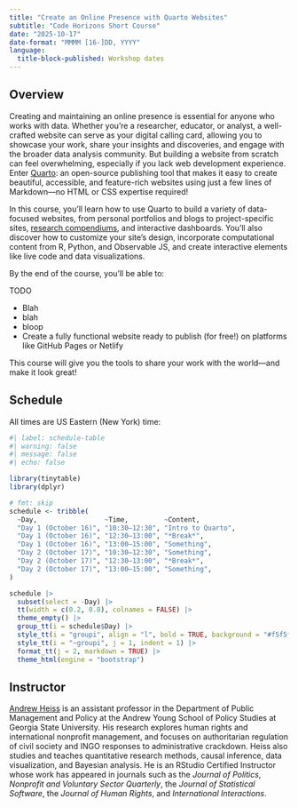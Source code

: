```yaml
---
title: "Create an Online Presence with Quarto Websites"
subtitle: "Code Horizons Short Course"
date: "2025-10-17"
date-format: "MMMM [16-]DD, YYYY"
language:
  title-block-published: Workshop dates
---
```


## Overview

Creating and maintaining an online presence is essential for anyone who works with data. Whether you're a researcher, educator, or analyst, a well-crafted website can serve as your digital calling card, allowing you to showcase your work, share your insights and discoveries, and engage with the broader data analysis community. But building a website from scratch can feel overwhelming, especially if you lack web development experience. Enter [Quarto](https://quarto.org/): an open-source publishing tool that makes it easy to create beautiful, accessible, and feature-rich websites using just a few lines of Markdown—no HTML or CSS expertise required!

In this course, you'll learn how to use Quarto to build a variety of data-focused websites, from personal portfolios and blogs to project-specific sites, [research compendiums](https://research-compendium.science/), and interactive dashboards. You’ll also discover how to customize your site’s design, incorporate computational content from R, Python, and Observable JS, and create interactive elements like live code and data visualizations. 

By the end of the course, you’ll be able to:

TODO

- Blah
- blah
- bloop
- Create a fully functional website ready to publish (for free!) on platforms like GitHub Pages or Netlify

This course will give you the tools to share your work with the world—and make it look great!


## Schedule

All times are US Eastern (New York) time:

```r
#| label: schedule-table
#| warning: false
#| message: false
#| echo: false

library(tinytable)
library(dplyr)

# fmt: skip
schedule <- tribble(
  ~Day,                 ~Time,         ~Content,
  "Day 1 (October 16)", "10:30–12:30", "Intro to Quarto",
  "Day 1 (October 16)", "12:30–13:00", "*Break*",
  "Day 1 (October 16)", "13:00–15:00", "Something",
  "Day 2 (October 17)", "10:30–12:30", "Something",
  "Day 2 (October 17)", "12:30–13:00", "*Break*",
  "Day 2 (October 17)", "13:00–15:00", "Something",
)

schedule |>
  subset(select = -Day) |>
  tt(width = c(0.2, 0.8), colnames = FALSE) |>
  theme_empty() |>
  group_tt(i = schedule$Day) |>
  style_tt(i = "groupi", align = "l", bold = TRUE, background = "#f5f5f5") |>
  style_tt(i = "~groupi", j = 1, indent = 1) |>
  format_tt(j = 2, markdown = TRUE) |>
  theme_html(engine = "bootstrap")
```

## Instructor

[Andrew Heiss](https://www.andrewheiss.com/) is an assistant professor in the Department of Public Management and Policy at the Andrew Young School of Policy Studies at Georgia State University. His research explores human rights and international nonprofit management, and focuses on authoritarian regulation of civil society and INGO responses to administrative crackdown. Heiss also studies and teaches quantitative research methods, causal inference, data visualization, and Bayesian analysis. He is an RStudio Certified Instructor whose work has appeared in journals such as the *Journal of Politics*, *Nonprofit and Voluntary Sector Quarterly*, the *Journal of Statistical Software*, the *Journal of Human Rights*, and *International Interactions*.
